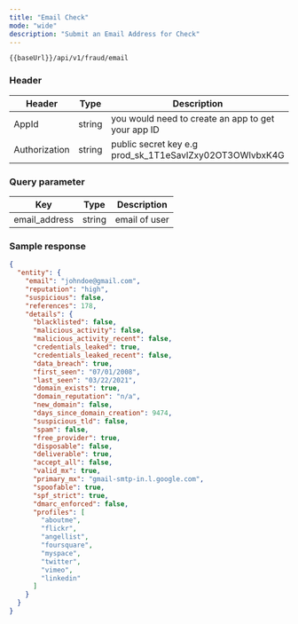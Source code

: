 ```yaml
---
title: "Email Check"
mode: "wide"
description: "Submit an Email Address for Check"
---
```




```text [GET]
{{baseUrl}}/api/v1/fraud/email
```

### Header

| Header | Type | Description |
| --- | --- | --- |
| AppId | string | you would need to create an app to get your app ID |
| Authorization | string | public secret key e.g prod\_sk\_1T1eSavlZxy02OT3OWlvbxK4G |

### Query parameter

| Key | Type | Description |
| --- | --- | --- |
| email\_address | string | email of user |

### Sample response

```json Response
{
  "entity": {
    "email": "johndoe@gmail.com",
    "reputation": "high",
    "suspicious": false,
    "references": 178,
    "details": {
      "blacklisted": false,
      "malicious_activity": false,
      "malicious_activity_recent": false,
      "credentials_leaked": true,
      "credentials_leaked_recent": false,
      "data_breach": true,
      "first_seen": "07/01/2008",
      "last_seen": "03/22/2021",
      "domain_exists": true,
      "domain_reputation": "n/a",
      "new_domain": false,
      "days_since_domain_creation": 9474,
      "suspicious_tld": false,
      "spam": false,
      "free_provider": true,
      "disposable": false,
      "deliverable": true,
      "accept_all": false,
      "valid_mx": true,
      "primary_mx": "gmail-smtp-in.l.google.com",
      "spoofable": true,
      "spf_strict": true,
      "dmarc_enforced": false,
      "profiles": [
        "aboutme",
        "flickr",
        "angellist",
        "foursquare",
        "myspace",
        "twitter",
        "vimeo",
        "linkedin"
      ]
    }
  }
}
```
